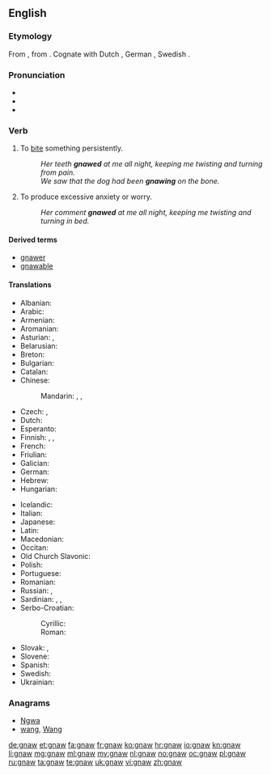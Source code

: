 ==English==

===Etymology===
From {{etyl|ang|en}} {{term|gnagan|lang=ang}}, from {{proto|Germanic|gnaganan|lang=en}}. Cognate with Dutch {{term|knagen|lang=nl}}, German {{term|nagen|lang=de}}, Swedish {{term|gnaga|lang=sv}}.

===Pronunciation===
* {{IPA|/nɔː/}}
* {{audio|en-us-gnaw.ogg|Audio (US)}}
* {{rhymes|ɔː}}

===Verb===
{{en-verb|gnaws|gnawing|gnawed|'''[[gnawed]]''' or '''[[gnawn]]'''}}

# {{transitive}} To [[bite]] something persistently.
#: ''Her teeth '''gnawed''' at me all night, keeping me twisting and turning from pain.''
#: ''We saw that the dog had been '''gnawing''' on the bone.''
# {{intransitive}} To produce excessive anxiety or worry.
#: ''Her comment '''gnawed''' at me all night, keeping me twisting and turning in bed.''

====Derived terms====
* [[gnawer]]
* [[gnawable]]

====Translations====
{{trans-top|to bite something persistently}}
* Albanian: {{t-|sq|bren|xs=Albanian}}
* Arabic: {{t-|ar|نخر|tr=nákhara|sc=Arab}}
* Armenian: {{t-|hy|կրծել|tr=krçel}}
* Aromanian: {{t-|rup|arod}}
* Asturian: {{t-|ast|royer}}, {{t-|ast|roer}}
* Belarusian: {{t-|be|грызці|tr=hrýzci|sc=Cyrl}}
* Breton: {{t-|br|krignat}}
* Bulgarian: {{t+|bg|гриза|tr=grizá|sc=Cyrl}}
* Catalan: {{t+|ca|rosegar}}
* Chinese:
*: Mandarin: {{t|zh|啃|tr=kěn|sc=Hani}}, {{t|zh|咬|tr=yǎo|sc=Hani}}, {{t|zh|噬|tr=shì|sc=Hani}}
* Czech: {{t-|cs|hlodat}}, {{t-|cs|hryzat}}
* Dutch: {{t+|nl|knagen}}
* Esperanto: {{t-|eo|ronĝi}}
* Finnish: {{t-|fi|jyrsiä}}, {{t-|fi|jäytää}}, {{t+|fi|kalvaa}}
* French: {{t+|fr|ronger}}
* Friulian: {{tø|fur|roseâ}}
* Galician: {{t-|gl|roer}}
* German: {{t+|de|nagen}}
* Hebrew: {{t-|he|כרסם|tr=kirsém|alt=כִּרְסֵם|sc=Hebr}}
* Hungarian: {{t+|hu|rág}}
{{trans-mid}}
* Icelandic: {{t+|is|naga}}
* Italian: {{t+|it|rodere}}
* Japanese: {{t-|ja|齧る|tr=かじる, kajiru|sc=Jpan}}
* Latin: {{t-|la|rodo|alt=rōdō}}
* Macedonian: {{t-|mk|гриза|tr=grizá|sc=Cyrl}}
* Occitan: {{t-|oc|rodejar}}
* Old Church Slavonic: {{tø|cu|грꙑзти|sc=Cyrs}}
* Polish: {{t+|pl|gryźć}}
* Portuguese: {{t+|pt|roer}}
* Romanian: {{t+|ro|roade}}
* Russian: {{t+|ru|грызть|tr=gryzt'|sc=Cyrl}} {{impf}}, {{t+|ru|глодать|tr=glodát'|sc=Cyrl}} {{impf}}
* Sardinian: {{t-|sc|rodere}}, {{t-|sc|arroere}}, {{t-|sc|roere}}
* Serbo-Croatian:
*: Cyrillic: {{t-|sh|глодати}}
*: Roman: {{t-|sh|glodati}}
* Slovak: {{t-|sk|hlodať}}, {{t-|sk|hrýzť}}
* Slovene: {{t+|sl|gristi}}
* Spanish: {{t+|es|roer}}
* Swedish: {{t-|sv|gnaga}}
* Ukrainian: {{t-|uk|гризти|tr=hrýzty|sc=Cyrl}}
{{trans-bottom}}

===Anagrams===
* [[Ngwa#English|Ngwa]]
* [[wang#English|wang]], [[Wang#English|Wang]]

[[de:gnaw]]
[[et:gnaw]]
[[fa:gnaw]]
[[fr:gnaw]]
[[ko:gnaw]]
[[hr:gnaw]]
[[io:gnaw]]
[[kn:gnaw]]
[[li:gnaw]]
[[mg:gnaw]]
[[ml:gnaw]]
[[my:gnaw]]
[[nl:gnaw]]
[[no:gnaw]]
[[oc:gnaw]]
[[pl:gnaw]]
[[ru:gnaw]]
[[ta:gnaw]]
[[te:gnaw]]
[[uk:gnaw]]
[[vi:gnaw]]
[[zh:gnaw]]